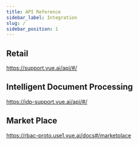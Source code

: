 ```yaml
---
title: API Reference
sidebar_label: Integration
slug: /
sidebar_position: 1
---
```


## Retail 
https://support.vue.ai/api/#/


## Intelligent Document Processing
https://idp-support.vue.ai/api/#/

## Market Place
https://rbac-proto.use1.vue.ai/docs#/marketplace

